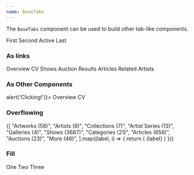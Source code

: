 ```yaml
---
name: BaseTabs
---
```


The `BaseTabs` component can be used to build other tab-like components.

<Playground>
  <BaseTabs>
    <BaseTab>First</BaseTab>
    <BaseTab>Second</BaseTab>
    <BaseTab active>Active</BaseTab>
    <BaseTab>Last</BaseTab>
  </BaseTabs>
</Playground>

### As links

<Playground>
  <BaseTabs>
    <BaseTab as="a" href="#overview">
      Overview
    </BaseTab>
    <BaseTab as="a" href="#cv">
      CV
    </BaseTab>
    <BaseTab as="a" href="#shows" active>
      Shows
    </BaseTab>
    <BaseTab as="a" href="#auction-results">
      Auction Results
    </BaseTab>
    <BaseTab as="a" href="#articles">
      Articles
    </BaseTab>
    <BaseTab as="a" href="#related-artists">
      Related Artists
    </BaseTab>
  </BaseTabs>
</Playground>

### As Other Components

<Playground>
  <BaseTabs>
    <BaseTab as={Clickable} onClick={() => alert('Clicking!')}>
      Overview
    </BaseTab>
    <BaseTab as={Clickable}>
      CV
    </BaseTab>
  </BaseTabs>
</Playground>

### Overflowing

<Playground>
  <BaseTabs>
    {[
      "Artworks (58)",
      "Artists (8)",
      "Collections (7)",
      "Artist Series (13)",
      "Galleries (4)",
      "Shows (3667)",
      "Categories (21)",
      "Articles (656)",
      "Auctions (23)",
      "More (46)",
    ].map((label, i) => {
      return (
        <BaseTab key={label} active={i === 1}>
          {label}
        </BaseTab>
      )
    })}
  </BaseTabs>
</Playground>

### Fill

<Playground>
  <BaseTabs fill mb={4}>
    <BaseTab as="a" href="#">
      One
    </BaseTab>
    <BaseTab as="a" href="#" active>
      Two
    </BaseTab>
    <BaseTab as="a" href="#">
      Three
    </BaseTab>
  </BaseTabs>
</Playground>
